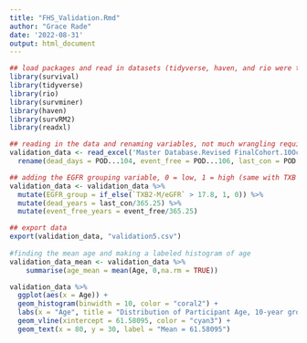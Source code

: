 ```yaml
---
title: "FHS_Validation.Rmd"
author: "Grace Rade"
date: '2022-08-31'
output: html_document
---
```

```r
## load packages and read in datasets (tidyverse, haven, and rio were the only packages that I actually needed for this)
library(survival)
library(tidyverse)
library(rio)
library(survminer)
library(haven)
library(survRM2)
library(readxl)

## reading in the data and renaming variables, not much wrangling required for this data
validation_data <- read_excel('Master Database.Revised FinalCohort.10Oct21.xlsx') %>% 
  rename(dead_days = POD...104, event_free = POD...106, last_con = POD...101, Event = 'Death/LVAD/Tx', TBX_group = 'TXB2-M Group') 

## adding the EGFR grouping variable, 0 = low, 1 = high (same with TXB group)
validation_data <- validation_data %>% 
  mutate(EGFR_group = if_else(`TXB2-M/eGFR` > 17.8, 1, 0)) %>% 
  mutate(dead_years = last_con/365.25) %>% 
  mutate(event_free_years = event_free/365.25)

## export data
export(validation_data, "validation5.csv")
  
#finding the mean age and making a labeled histogram of age
validation_data_mean <- validation_data %>% 
    summarise(age_mean = mean(Age, 0,na.rm = TRUE))

validation_data %>% 
  ggplot(aes(x = Age)) + 
  geom_histogram(binwidth = 10, color = "coral2") +
  labs(x = "Age", title = "Distribution of Participant Age, 10-year groups") +
  geom_vline(xintercept = 61.58095, color = "cyan3") +
  geom_text(x = 80, y = 30, label = "Mean = 61.58095")
```

